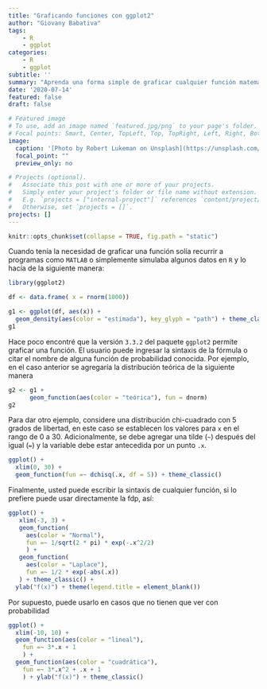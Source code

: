 ```yaml
---
title: "Graficando funciones con ggplot2"
author: "Giovany Babativa"
tags: 
    - R
    - ggplot
categories: 
    - R
    - ggplot
subtitle: ''
summary: "Aprenda una forma simple de graficar cualquier función matemática con el paquete ggplot2"
date: '2020-07-14'
featured: false
draft: false

# Featured image
# To use, add an image named `featured.jpg/png` to your page's folder.
# Focal points: Smart, Center, TopLeft, Top, TopRight, Left, Right, BottomLeft, Bottom, BottomRight.
image: 
  caption: '[Photo by Robert Lukeman on Unsplash](https://unsplash.com/photos/_RBcxo9AU-U)'
  focal_point: ""
  preview_only: no

# Projects (optional).
#   Associate this post with one or more of your projects.
#   Simply enter your project's folder or file name without extension.
#   E.g. `projects = ["internal-project"]` references `content/project/deep-learning/index.md`.
#   Otherwise, set `projects = []`.
projects: []
---
```


```r
knitr::opts_chunk$set(collapse = TRUE, fig.path = "static")
```

Cuando tenía la necesidad de graficar una función solía recurrir a programas como `MATLAB` o simplemente simulaba algunos datos en `R` y lo hacía de la siguiente manera:

```r
library(ggplot2)

df <- data.frame( x = rnorm(1000))

g1 <- ggplot(df, aes(x)) +
  geom_density(aes(color = "estimada"), key_glyph = "path") + theme_classic()
g1
```

Hace poco encontré que la versión `3.3.2` del paquete `ggplot2` permite graficar una función. El usuario puede ingresar la sintaxis de la fórmula o citar el nombre de alguna función de probabilidad conocida. Por ejemplo, en el caso anterior se agregaría la distribución teórica de la siguiente manera
```r
g2 <- g1 +
      geom_function(aes(color = "teórica"), fun = dnorm)
g2
```

Para dar otro ejemplo, considere una distribución chi-cuadrado con 5 grados de libertad, en este caso se establecen los valores para `x` en el rango de 0 a 30. Adicionalmente, se debe agregar una tilde (`~`) después del igual (`=`) y la variable debe estar antecedida por un punto `.x`.

```r
ggplot() +
  xlim(0, 30) +
  geom_function(fun =~ dchisq(.x, df = 5)) + theme_classic()
```

Finalmente, usted puede escribir la sintaxis de cualquier función, si lo prefiere puede usar directamente la fdp, así:

```r
ggplot() +
   xlim(-3, 3) +
   geom_function(
     aes(color = "Normal"),
     fun =~ 1/sqrt(2 * pi) * exp(-.x^2/2)
     ) +
   geom_function(
     aes(color = "Laplace"),
     fun =~ 1/2 * exp(-abs(.x))
   ) + theme_classic() +
  ylab("f(x)") + theme(legend.title = element_blank())
```

Por supuesto, puede usarlo en casos que no tienen que ver con probabilidad

```r
ggplot() +
  xlim(-10, 10) +
  geom_function(aes(color = "lineal"),
    fun =~ 3*.x + 1 
    ) +
  geom_function(aes(color = "cuadrática"),
    fun =~ 3*.x^2 + .x + 1             
    ) + ylab("f(x)") + theme_classic()
```

